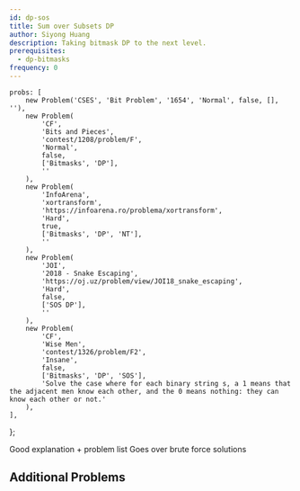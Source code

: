 ```yaml
---
id: dp-sos
title: Sum over Subsets DP
author: Siyong Huang
description: Taking bitmask DP to the next level.
prerequisites:
  - dp-bitmasks
frequency: 0
---
```


	probs: [
		new Problem('CSES', 'Bit Problem', '1654', 'Normal', false, [], ''),
		new Problem(
			'CF',
			'Bits and Pieces',
			'contest/1208/problem/F',
			'Normal',
			false,
			['Bitmasks', 'DP'],
			''
		),
		new Problem(
			'InfoArena',
			'xortransform',
			'https://infoarena.ro/problema/xortransform',
			'Hard',
			true,
			['Bitmasks', 'DP', 'NT'],
			''
		),
		new Problem(
			'JOI',
			'2018 - Snake Escaping',
			'https://oj.uz/problem/view/JOI18_snake_escaping',
			'Hard',
			false,
			['SOS DP'],
			''
		),
		new Problem(
			'CF',
			'Wise Men',
			'contest/1326/problem/F2',
			'Insane',
			false,
			['Bitmasks', 'DP', 'SOS'],
			'Solve the case where for each binary string s, a 1 means that the adjacent men know each other, and the 0 means nothing: they can know each other or not.'
		),
	],
};

<Resources>
	<Resource source="CF" title="SOS Dynamic Programming [Tutorial]" url="45223" starred >
		Good explanation + problem list
	</Resource>
	<Resource source="GFG" title="Sum over Subsets | Dynamic Programming" url="sum-subsets-dynamic-programming/" >
		Goes over brute force solutions
	</Resource>
</Resources>

## Additional Problems

<Problems problems={problems.probs} />

